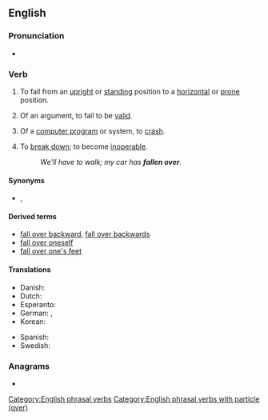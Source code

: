 ==English==

===Pronunciation===
* {{audio|en|en-au-fall over.ogg|Audio (AU)}}

===Verb===
{{en-verb|falls over|falling over|fell over|fallen over}}

# {{lb|en|intransitive|idiomatic}} To fall from an [[upright]] or [[standing]] position to a [[horizontal]] or [[prone]] position.
# {{lb|en|intransitive|idiomatic}} Of an argument, to fail to be [[valid]].
# {{lb|en|intransitive|idiomatic|informal|computing}} Of a [[computer program]] or system, to [[crash]].
# {{lb|en|intransitive|idiomatic|informal|South Africa}} To [[break down]]; to become [[inoperable]].
#: ''We'll have to walk; my car has '''fallen over'''.''

====Synonyms====
* {{sense|fall to a horizontal position}} {{l|en|topple}}, {{l|en|topple over}}

====Derived terms====
* [[fall over backward]], [[fall over backwards]]
* [[fall over oneself]]
* [[fall over one's feet]]

====Translations====
{{trans-top|fall from an upright position to a horizontal position}}
* Danish: {{t|da|falde omkuld}}
* Dutch: {{t+|nl|omvallen}}
* Esperanto: {{t|eo|fali}}
* German: {{t+|de|umfallen}}, {{t+|de|umkippen}}
* Korean: {{t+|ko|넘어지다}}
{{trans-mid}}
* Spanish: {{t+|es|caerse}}
* Swedish: {{t|sv|falla omkull}}
{{trans-bottom}}

===Anagrams===
* {{anagrams|en|a=aefllorv|overfall}}

[[Category:English phrasal verbs]]
[[Category:English phrasal verbs with particle (over)]]
